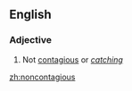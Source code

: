 ==English==
===Adjective===
{{en-adj}}
# Not [[contagious]] or ''[[catching]]''

[[zh:noncontagious]]